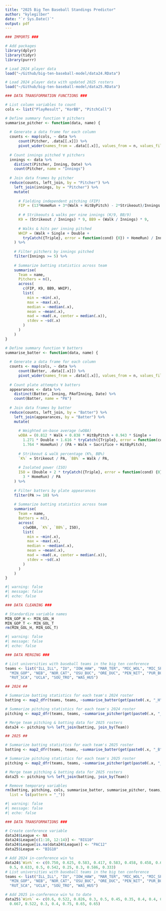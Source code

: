 ```yaml
---
title: "2025 Big Ten Baseball Standings Predictor"
author: "kylegilber"
date: "`r Sys.Date()`"
output: pdf
---
```


```r

### IMPORTS ###

# Add packages
library(dplyr)
library(tidyr)
library(purrr)

# Load 2024 player data 
load("~/Github/big-ten-baseball-model/data24.RData")

# Load 2024 player data with updated 2025 rosters
load("~/Github/big-ten-baseball-model/data25.RData")
```

```r

### DATA TRANSFORMATION FUNCTIONS ###

# List column variables to count
cols <- list("PlayResult", "KorBB", "PitchCall")

# Define summary function ∀ pitchers
summarise_pitcher <- function(data, name) {
  
  # Generate a data frame for each column
  counts <- map(cols, ~ data %>% 
      count(Pitcher, .data[[.x]]) %>% 
      pivot_wider(names_from = .data[[.x]], values_from = n, values_fill = 0))
  
  # Count innings pitched ∀ pitchers
  innings <- data %>% 
    distinct(Pitcher, Inning, Date) %>% 
    count(Pitcher, name = "Innings")
  
  # Join data frames by pitcher
  reduce(counts, left_join, by = "Pitcher") %>% 
    left_join(innings, by = "Pitcher") %>% 
    mutate(
      
      # Fielding independent pitching (FIP)
      FIP = (13*HomeRun + 3*(Walk + HitByPitch) - 2*Strikeout)/Innings + 4.22,
      
      # # Strikeouts & walks per nine innings (K/9, BB/9)
      K9 = (Strikeout / Innings) * 9, BB9 = (Walk / Innings) * 9,
      
      # Walks & hits per inning pitched
      WHIP = (Walk + Single + Double + 
        tryCatch({Triple}, error = function(cond) {0}) + HomeRun) / Innings
    ) %>% 
    
    # Filter pitchers by innings pitched
    filter(Innings >= 5) %>% 
    
    # Summarize batting statistics across team
    summarise(
      Team = name,
      Pitchers = n(),
      across(
        c(FIP, K9, BB9, WHIP),
        list(
          min = ~min(.x),
          max = ~max(.x),
          median = ~median(.x),
          mean = ~mean(.x),
          mad = ~mad(.x, center = median(.x)),
          stdev = ~sd(.x)
        )
      )
    )
}

# Define summary function ∀ batters
summarise_batter <- function(data, name) {
  
  # Generate a data frame for each column
  counts <- map(cols, ~ data %>% 
      count(Batter, .data[[.x]]) %>% 
      pivot_wider(names_from = .data[[.x]], values_from = n, values_fill = 0))
  
  # Count plate attempts ∀ batters
  appearances <- data %>% 
    distinct(Batter, Inning, PAofInning, Date) %>% 
    count(Batter, name = "PA")
  
  # Join data frames by batter
  reduce(counts, left_join, by = "Batter") %>% 
    left_join(appearances, by = "Batter") %>% 
    mutate(
      
      # Weighted on-base average (wOBA)
      wOBA = (0.812 * Walk + 0.838 * HitByPitch + 0.943 * Single +
        1.271 * Double + 1.616 * tryCatch({Triple}, error = function(cond) {0}) +
        1.764 * HomeRun) / (PA + Walk + Sacrifice + HitByPitch),
      
      # Strikeout & walk percentage (K%, BB%)
      `K%` = Strikeout / PA, `BB%` = Walk / PA,
      
      # Isolated power (ISO)
      ISO = (Double + 2 * tryCatch({Triple}, error = function(cond) {0}) + 
        3 * HomeRun) / PA
    ) %>% 
    
    # Filter batters by plate appearances
    filter(PA >= 10) %>% 
    
    # Summarize batting statistics across team
    summarise(
      Team = name,
      Batters = n(),
      across(
        c(wOBA, `K%`, `BB%`, ISO),
        list(
          min = ~min(.x),
          max = ~max(.x),
          median = ~median(.x),
          mean = ~mean(.x),
          mad = ~mad(.x, center = median(.x)),
          stdev = ~sd(.x)
        )
      )
    )
}
```

```r
#| warning: false
#| message: false
#| echo: false

### DATA CLEANING ###

# Standardize variable names
MIN_GOP_H <- MIN_GOL_H
MIN_GOP_T <- MIN_GOL_T
rm(MIN_GOL_H, MIN_GOL_T)
```


```r
#| warning: false
#| message: false
#| echo: false

### DATA MERGING ###

# List universities with baseball teams in the big ten conference
teams <- list("ILL_ILL", "IU", "IOW_HAW", "MAR_TER", "MIC_WOL", "MIC_SPA", 
  "MIN_GOP", "NEB", "NOR_CAT", "OSU_BUC", "ORE_DUC", "PEN_NIT", "PUR_BOI",
  "RUT_SCA", "UCLA", "SOU_TRO", "WAS_HUS")

## 2024 ##

# Summarize batting statistics for each team's 2024 roster
batting <- map2_dfr(teams, teams, ~summarise_batter(get(paste0(.x, "_H")), .y))

# Summarize pitching statistics for each team's 2024 roster
pitching <- map2_dfr(teams, teams, ~summarise_pitcher(get(paste0(.x, "_T")), .y))

# Merge team pitching & batting data for 2025 rosters
data24 <- pitching %>% left_join(batting, join_by(Team))

## 2025 ##

# Summarize batting statistics for each team's 2025 roster
batting <- map2_dfr(teams, teams, ~summarise_batter(get(paste0(.x, "_B")), .y))

# Summarize pitching statistics for each team's 2025 roster
pitching <- map2_dfr(teams, teams, ~summarise_pitcher(get(paste0(.x, "_P")), .y))

# Merge team pitching & batting data for 2025 rosters
data25 <- pitching %>% left_join(batting, join_by(Team))

# Remove temporary variables
rm(batting, pitching, cols, summarise_batter, summarise_pitcher, teams,
  list = ls(pattern = "_"))
```

```r
#| warning: false
#| message: false
#| echo: false

### DATA TRANSFORMATIONS ###

# Create conference variable
data24$League <- NA
data24$League[c(1:10, 12:14)] <- "BIG10"
data24$League[is.na(data24$League)] <- "PAC12"
data25$League <- "BIG10"

# Add 2024 in-conference win %s
data24$`Win%` <- c(0.750, 0.625, 0.583, 0.417, 0.583, 0.458, 0.458, 0.667, 0.167,
  0.5, 0.633, 0.5, 0.542, 0.25, 0.3, 0.586, 0.333)
# List universities with baseball teams in the big ten conference
teams <- list("ILL_ILL", "IU", "IOW_HAW", "MAR_TER", "MIC_WOL", "MIC_SPA", 
  "MIN_GOP", "NEB", "NOR_CAT", "OSU_BUC", "ORE_DUC", "PEN_NIT", "PUR_BOI",
  "RUT_SCA", "UCLA", "SOU_TRO", "WAS_HUS")

# Add 2025 in-conference win %s to date 
data25$`Win%` <- c(0.6, 0.522, 0.826, 0.3, 0.5, 0.45, 0.35, 0.4, 0.4, 0.15, 
  0.667, 0.522, 0.3, 0.4, 0.75, 0.65, 0.65)
```


